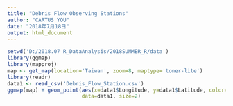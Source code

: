 ```yaml
---
title: "Debris Flow Observing Stations"
author: "CARTUS YOU"
date: "2018年7月18日"
output: html_document
---
```


```r
setwd('D:/2018.07 R_DataAnalysis/2018SUMMER_R/data')
library(ggmap)
library(mapproj)
map <- get_map(location='Taiwan', zoom=8, maptype='toner-lite')
library(readr)
data1 <- read_csv('Debris_Flow_Station.csv')
ggmap(map) + geom_point(aes(x=data1$Longitude, y=data1$Latitude, color=data1$Disaster),
                        data=data1, size=2)
```